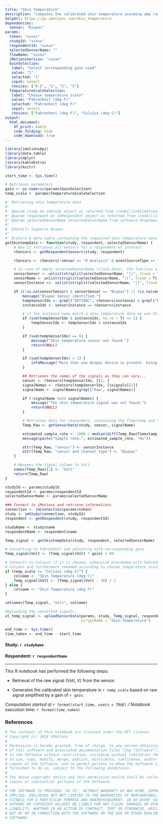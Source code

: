 ```yaml
---
title: "Skin Temperature"
description: "Computes the calibrated skin temperature assuming amp run in DC, according to corresponding gain and chosen temperature scale for each respondent"
helpUrl: https://go.imotions.com/Skin_Temperature
dependencies:
  sensor: "Biopac"
params:
  token: "xxxxx"
  studyId: "xxxxx"
  respondentId: "xxxxx"
  selectedSensorName: ""
  flowName: "xxxxx"
  iMotionsVersion: "xxxxx"
  GainSelection:
   label: "Select corresponding gain used"
   value: "1"
   selected: "1"
   input: select
   choices: ["0.5", "1", "2", "5"]
  TemperatureScaleSelection:
   label: "Choose temperature scale"
   value: "Fahrenheit (deg F)"
   selected: "Fahrenheit (deg F)"
   input: select
   choices: ["Fahrenheit (deg F)", "Celsius (deg C)"]
output:
  html_document:
    df_print: kable
    code_folding: hide
    code_download: true
---
```


```r
library(imotionsApi)
library(data.table)
library(dplyr)
library(kableExtra)
library(knitr)

start_time <- Sys.time()
```

```r
# Retrieves parameters
gain <- as.numeric(params$GainSelection)
temp_scale <- params$TemperatureScaleSelection
```

```r
#' Retrieving skin temperature data
#'
#' @param study An imStudy object as returned from \code{\link{imotionsApi::imStudy}}.
#' @param respondent An imRespondent object as returned from \code{\link{imotionsApi::getRespondents}}.
#' @param selectedSensorName selectedSensorName from software dropdown - cloud value is empty and we use autodetection
#'
#' @details Supports Biopac
#'
#' @return A data.table containing the requested skin temperature data
getSkintempData <- function(study, respondent, selectedSensorName) {
    # Now it retrieves all sensors for a respondent of interest
    rSensors <- getRespondentSensors(study, respondent)

    rSensors <- rSensors[!sensor == "R Analysis" & eventSourceType == "Sensor", ]

    # in case of empty selectedSensorName (cloud data), the function will autodetect it
    sensorSensor <- unlist(strsplit(selectedSensorName, "||", fixed = T))[1]
    sensorName <- unlist(strsplit(selectedSensorName, "||", fixed = T))[2]
    sensorInstance <<- unlist(strsplit(selectedSensorName, "||", fixed = T))[3]

    if ((!is.na(sensorSensor) & sensorSensor == "Biopac") || (is.na(sensorSensor) && "Biopac" %in% rSensors$sensor)) {
        message("Biopac Sensor identified.")
        tempSensorIdx <- grepl("SKT100C", rSensors$instance) & grepl("Biopac", rSensors$sensor)
        instanceIdx <- sensorInstance == rSensors$instance

        # if the instance name match a skin temperature data we use this one, else we select the first device found
        if (sum(tempSensorIdx & instanceIdx, na.rm = T) == 1) {
            tempSensorIdx <- tempSensorIdx & instanceIdx
        }

        if (sum(tempSensorIdx) == 0) {
            message("Skin temperature sensor not found.")
            return(NULL)
        }

        if (sum(tempSensorIdx) > 1) {
            infoMessage("More than one Biopac device is present. Using the first one.")
        }

        ## Retrieves the names of the signals as they can vary...
        sensor <- rSensors[tempSensorIdx, ][1, ]
        signalNames <- rSensors[tempSensorIdx, ]$signals[[1]]
        signalName <- signalNames[grepl("Raw", signalNames)]

        if (!signalName %in% signalNames) {
            message("The skin temperature signal was not found.")
            return(NULL)
        }

        # Retrieves data for respondent, containing the Timestamp and Signal column
        Temp_Raw <- getSensorData(study, sensor, signalName)

        estimated_sample_rate <- 1000 / median(diff(Temp_Raw$Timestamp))
        message(paste("Sample rate:", estimated_sample_rate, "Hz"))

        attr(Temp_Raw, "sensor") <- sensorInstance
        attr(Temp_Raw, "sensor and channel type") <- "Biopac"
    }

    # Renames the Signal column to Volt
    names(Temp_Raw)[2] <- "Volt"
    return(Temp_Raw)
}
```

```r
studyId <- params$studyId
respondentId <- params$respondentId
selectedSensorName <- params$selectedSensorName

### Connect to iMotions and retrieve informations
connection <- imConnection(params$token)
study <- imStudy(connection, studyId)
respondent <- getRespondent(study, respondentId)

studyName <- study$name
respondentName <- respondent$name
```

```r
Temp_signal <- getSkintempData(study, respondent, selectedSensorName)

# Converting to Fahrenheit and adjusting with corresponding gain
Temp_signal$Volt <- (Temp_signal$Volt * gain) + 90

# Converts to Celsius if it is chosen, otherwise proceeded with Fahrenheit
# Columns are furthermore renamed according to chosen temperature scale
if (temp_scale == "Celsius (deg C)") {
    colname <- "Skin Temperature (deg C)"
    Temp_signal$Volt <- (Temp_signal$Volt - 30) / 2
} else {
    colname <- "Skin Temperature (deg F)"
}

setnames(Temp_signal, "Volt", colname)
```


```r
#Uploading the converted signals
ul_temp_signal <- uploadSensorData(params, study, Temp_signal, respondent, sensorName = "Calibrated Skin Temperature",
                                   scriptName = "Skin-Temperature")

end_time <- Sys.time()
time_taken <- end_time - start_time
```

#### Study: ``r studyName``
#### Respondent: ``r respondentName``

--- 
This R notebook has performed the following steps:

* Retrieval of the raw signal (Volt, V) from the sensor.

* Generates the calibrated skin temperature in `r temp_scale` based on raw signal amplified by a gain of `r gain`. 

*Computation started at `r format(start_time, usetz = TRUE)` / Notebook execution time: `r format(time_taken)`*

### References

```r
# The contents of this notebook are licensed under the MIT license:
# Copyright (c) 2018 iMotions
#
# Permission is hereby granted, free of charge, to any person obtaining a copy
# of this software and associated documentation files (the "Software"), to deal
# in the Software without restriction, including without limitation the rights
# to use, copy, modify, merge, publish, distribute, sublicense, and/or sell
# copies of the Software, and to permit persons to whom the Software is
# furnished to do so, subject to the following conditions:
#
# The above copyright notice and this permission notice shall be included in all
# copies or substantial portions of the Software.
#
# THE SOFTWARE IS PROVIDED "AS IS", WITHOUT WARRANTY OF ANY KIND, EXPRESS OR
# IMPLIED, INCLUDING BUT NOT LIMITED TO THE WARRANTIES OF MERCHANTABILITY,
# FITNESS FOR A PARTICULAR PURPOSE AND NONINFRINGEMENT. IN NO EVENT SHALL THE
# AUTHORS OR COPYRIGHT HOLDERS BE LIABLE FOR ANY CLAIM, DAMAGES OR OTHER
# LIABILITY, WHETHER IN AN ACTION OF CONTRACT, TORT OR OTHERWISE, ARISING FROM,
# OUT OF OR IN CONNECTION WITH THE SOFTWARE OR THE USE OR OTHER DEALINGS IN THE
# SOFTWARE.
```



